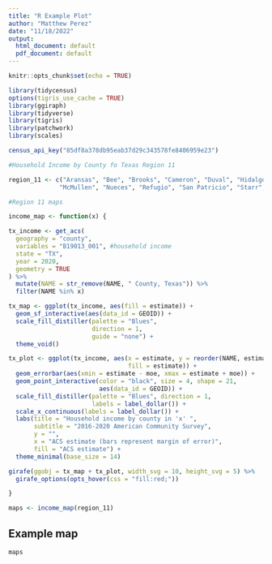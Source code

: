 ---
title: "R Example Plot"
author: "Matthew Perez"
date: "11/18/2022"
output:
  html_document: default
  pdf_document: default
---

```{r setup, include=FALSE}
knitr::opts_chunk$set(echo = TRUE)
```



```{r cars, include=FALSE}
library(tidycensus)
options(tigris_use_cache = TRUE)
library(ggiraph)
library(tidyverse)
library(tigris)
library(patchwork)
library(scales)

census_api_key("85df8a378db95eab37d29c343578fe8406959e23")

#Household Income by County fo Texas Region 11

region_11 <- c("Aransas", "Bee", "Brooks", "Cameron", "Duval", "Hidalgo", "Jim Hogg", "Jim Wells", "Kenedy", "Kleberg", "Live Oak",
              "McMullen", "Nueces", "Refugio", "San Patricio", "Starr", "Webb", "Willacy", "Zapata") #Region 11 counties

#Region 11 maps

income_map <- function(x) {

tx_income <- get_acs(
  geography = "county",
  variables = "B19013_001", #household income
  state = "TX",
  year = 2020,
  geometry = TRUE
) %>%
  mutate(NAME = str_remove(NAME, " County, Texas")) %>%
  filter(NAME %in% x)

tx_map <- ggplot(tx_income, aes(fill = estimate)) + 
  geom_sf_interactive(aes(data_id = GEOID)) + 
  scale_fill_distiller(palette = "Blues",
                       direction = 1, 
                       guide = "none") + 
  theme_void()

tx_plot <- ggplot(tx_income, aes(x = estimate, y = reorder(NAME, estimate), 
                                 fill = estimate)) +
  geom_errorbar(aes(xmin = estimate - moe, xmax = estimate + moe)) +
  geom_point_interactive(color = "black", size = 4, shape = 21,
                         aes(data_id = GEOID)) +
  scale_fill_distiller(palette = "Blues", direction = 1,
                       labels = label_dollar()) + 
  scale_x_continuous(labels = label_dollar()) + 
  labs(title = "Household income by county in 'x' ",
       subtitle = "2016-2020 American Community Survey",
       y = "",
       x = "ACS estimate (bars represent margin of error)",
       fill = "ACS estimate") + 
  theme_minimal(base_size = 14)

girafe(ggobj = tx_map + tx_plot, width_svg = 10, height_svg = 5) %>%
  girafe_options(opts_hover(css = "fill:red;"))

}

maps <- income_map(region_11)

```

## Example map

```{r map, echo=FALSE, warning=FALSE}
maps
```

